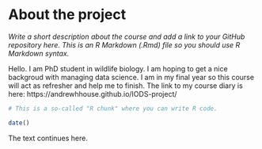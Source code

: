 
# About the project

*Write a short description about the course and add a link to your GitHub repository here. This is an R Markdown (.Rmd) file so you should use R Markdown syntax.*

Hello. I am PhD student in wildlife biology. I am hoping to get a nice backgroud with managing data science. I am in my final year so this course will act as refresher and help me to finish. The link to my course diary is here: https://andrewhhouse.github.io/IODS-project/

```r
# This is a so-called "R chunk" where you can write R code.

date()

```
The text continues here.

